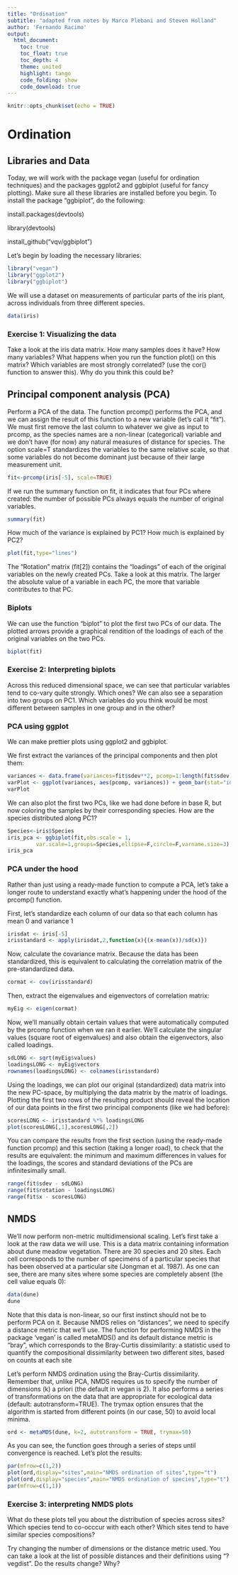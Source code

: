 ```yaml
---
title: "Ordination"
subtitle: "adapted from notes by Marco Plebani and Steven Holland"
author: 'Fernando Racimo'
output: 
  html_document:
    toc: true
    toc_float: true
    toc_depth: 4
    theme: united
    highlight: tango
    code_folding: show
    code_download: true
---
```


```r
knitr::opts_chunk$set(echo = TRUE)
```

# Ordination

## Libraries and Data

Today, we will work with the package vegan (useful for ordination techniques) and the packages ggplot2 and ggbiplot (useful for fancy plotting). Make sure all these libraries are installed before you begin. To install the package "ggbiplot", do the following:

install.packages(devtools)

library(devtools)

install_github("vqv/ggbiplot")

Let's begin by loading the necessary libraries:

```r
library("vegan")
library("ggplot2")
library("ggbiplot")
```

We will use a dataset on measurements of particular parts of the iris plant, across individuals from three different species.

```r
data(iris)
```

### Exercise 1: Visualizing the data

Take a look at the iris data matrix. How many samples does it have? How many variables? What happens when you run the function plot() on this matrix? Which variables are most strongly correlated? (use the cor() function to answer this). Why do you think this could be?

## Principal component analysis (PCA)

Perform a PCA of the data. The function prcomp() performs the PCA, and we can assign the result of this function to a new variable (let's call it "fit"). We must first remove the last column to whatever we give as input to prcomp, as the species names are a non-linear (categorical) variable and we don't have (for now) any natural measures of distance for species. The option scale=T standardizes the variables to the same relative scale, so that some variables do not become dominant just because of their large measurement unit.

```r
fit<-prcomp(iris[-5], scale=TRUE)
```

If we run the summary function on fit, it indicates that four PCs where created: the number 
of possible PCs always equals the number of original variables.

```r
summary(fit)
```

How much of the variance is explained by PC1? How much is explained by PC2?

```r
plot(fit,type="lines")
```

The "Rotation" matrix (fit[2]) contains the "loadings" of each of the original variables on the newly created PCs. Take a look at this matrix. The larger the absolute value of a variable in each PC, the more that variable contributes to that PC.

### Biplots

We can use the function "biplot" to plot the first two PCs of our data. The plotted arrows provide a graphical rendition of the loadings of each of the original variables on the two PCs. 

```r
biplot(fit)
```

### Exercise 2: Interpreting biplots

Across this reduced dimensional space, we can see that particular variables tend to co-vary quite strongly. Which ones? We can also see a separation into two groups on PC1. Which variables do you think would be most different between samples in one group and in the other?

### PCA using ggplot

We can make prettier plots using ggplot2 and ggbiplot.

We first extract the variances of the principal components and then plot them:

```r
variances <- data.frame(variances=fit$sdev**2, pcomp=1:length(fit$sdev))
varPlot <- ggplot(variances, aes(pcomp, variances)) + geom_bar(stat="identity", fill="gray") + geom_line()
varPlot
```

We can also plot the first two PCs, like we had done before in base R, but now coloring the samples by their corresponding species. How are the species distributed along PC1?

```r
Species<-iris$Species
iris_pca <- ggbiplot(fit,obs.scale = 1, 
         var.scale=1,groups=Species,ellipse=F,circle=F,varname.size=3)
iris_pca
```

### PCA under the hood

Rather than just using a ready-made function to compute a PCA, let's take a longer route to understand exactly what's happening under the hood of the prcomp() function.

First, let's standardize each column of our data so that each column has mean 0 and variance 1
```r
irisdat <- iris[-5]
irisstandard <- apply(irisdat,2,function(x){(x-mean(x))/sd(x)})
```

Now, calculate the covariance matrix. Because the data has been standardized, this is equivalent to calculating the correlation matrix of the pre-standardized data.

```r
cormat <- cov(irisstandard)
```

Then, extract the eigenvalues and eigenvectors of correlation matrix:

```r
myEig <- eigen(cormat)
```

Now, we'll manually obtain certain values that were automatically computed by the prcomp function when we ran it earlier. We'll calculate the singular values (square root of eigenvalues) and also obtain the eigenvectors, also called loadings.

```r
sdLONG <- sqrt(myEig$values)
loadingsLONG <- myEig$vectors
rownames(loadingsLONG) <- colnames(irisstandard)
```

Using the loadings, we can plot our original (standardized) data matrix into the new PC-space, by multiplying the data matrix by the matrix of loadings. Plotting the first two rows of the resulting product should reveal the location of our data points in the first two principal components (like we had before):

```r
scoresLONG <- irisstandard %*% loadingsLONG
plot(scoresLONG[,1],scoresLONG[,2])
```

You can compare the results from the first section (using the ready-made function prcomp) and this section (taking a longer road), to check that the results are equivalent: the minimum and maximum differences in values for the loadings, the scores and standard deviations of the PCs are infinitesimally small.

```r
range(fit$sdev - sdLONG)
range(fit$rotation - loadingsLONG)
range(fit$x - scoresLONG) 
```

## NMDS

We'll now perform non-metric multidimensional scaling. Let's first take a look at the raw data we will use. This is a data matrix containing information about dune meadow vegetation. There are 30 species and 20 sites. Each cell corresponds to the number of specimens of a particular species that has been observed at a particular site (Jongman et al. 1987). As one can see, there are many sites where some species are completely absent (the cell value equals 0):

```r
data(dune)
dune
```

Note that this data is non-linear, so our first instinct should not be to perform PCA on it. Because NMDS relies on "distances", we need to specify a distance metric that we'll use. The function for performing NMDS in the package 'vegan' is called metaMDS() and its default distance metric is "bray", which corresponds to the Bray-Curtis dissimilarity: a statistic used to quantify the compositional dissimilarity between two different sites, based on counts at each site

Let's perform NMDS ordination using the Bray-Curtis dissimilarity. Remember that, unlike PCA, NMDS requires us to specify the number of dimensions (k) a priori (the default in vegan is 2). It also performs a series of transformations on the data that are appropriate for ecological data (default: autotransform=TRUE). The trymax option ensures that the algorithm is started from different points (in our case, 50) to avoid local minima.

```r
ord <- metaMDS(dune, k=2, autotransform = TRUE, trymax=50)
```

As you can see, the function goes through a series of steps until convergence is reached. Let's plot the results:

```r
par(mfrow=c(1,2))
plot(ord,display="sites",main="NMDS ordination of sites",type="t")
plot(ord,display="species",main="NMDS ordination of species",type="t")
par(mfrow=c(1,1))
```

### Exercise 3: interpreting NMDS plots

What do these plots tell you about the distribution of species across sites? Which species tend to co-occcur with each other? Which sites tend to have similar species compositions?

Try changing the number of dimensions or the distance metric used. You can take a look at the list of possible distances and their definitions using "?vegdist". Do the results change? Why?
